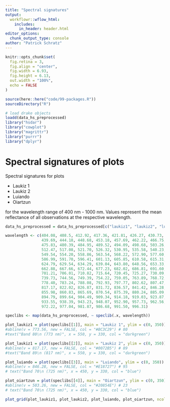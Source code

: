```yaml
---
title: "Spectral signatures"
output: 
  workflowr::wflow_html:
    includes:
      in_header: header.html
editor_options:
  chunk_output_type: console
author: "Patrick Schratz"
---
```


```r
knitr::opts_chunk$set(
  fig.retina = 3,
  fig.align = "center",
  fig.width = 6.93,
  fig.height = 6.13,
  out.width = "100%",
  echo = FALSE
)

source(here::here("code/99-packages.R"))
sourceDirectory("R")

# load drake objects
loadd(data_hs_preprocessed)
library("hsdar")
library("cowplot")
library("magrittr")
library("purrr")
library("dplyr")
```

# Spectral signatures of plots

Spectral signatures for plots 

- Laukiz 1
- Laukiz 2
- Luiando
- Oiartzun

for the wavelength range of 400 nm - 1000 nm.
Values represent the mean reflectance of all observations at the respective wavelength.

```r
data_hs_preprocessed = data_hs_preprocessed[c("laukiz1", "laukiz2", "luiando", "oiartzun")]
```

```r
wavelength <- c(404.08, 408.5, 412.92, 417.36, 421.81, 426.27, 430.73, 435.20, 
                439.69, 444.18, 448.68, 453.18, 457.69, 462.22, 466.75, 471.29,
                475.83, 480.39, 484.95, 489.52, 494.09, 498.68, 503.26, 507.86,
                512.47, 517.08, 521.70, 526.32, 530.95, 535.58, 540.23, 544.88,
                549.54, 554.20, 558.86, 563.54, 568.22, 572.90, 577.60, 582.29,
                586.99, 591.70, 596.41, 601.13, 605.85, 610.58, 615.31, 620.05,
                624.79, 629.54, 634.29, 639.04, 643.80, 648.56, 653.33, 658.10,
                662.88, 667.66, 672.44, 677.23, 682.02, 686.81, 691.60, 696.40,
                701.21, 706.01, 710.82, 715.64, 720.45, 725.27, 730.09, 734.91,
                739.73, 744.56, 749.39, 754.22, 759.05, 763.89, 768.72, 773.56, 
                778.40, 783.24, 788.08, 792.93, 797.77, 802.62, 807.47, 812.32,
                817.17, 822.02, 826.87, 831.72, 836.57, 841.42, 846.28, 851.13,
                855.98, 860.83, 865.69, 870.54, 875.39, 880.24, 885.09, 889.94,
                894.79, 899.64, 904.49, 909.34, 914.18, 919.03, 923.87, 928.71,
                933.55, 938.39, 943.23, 948.07, 952.90, 957.73, 962.56, 967.39,
                972.22, 977.04, 981.87, 986.68, 991.50, 996.31)
```

```r
speclibs <- map(data_hs_preprocessed, ~ speclib(.x, wavelength))
```

```r
plot_laukiz1 = plot(speclibs[[1]], main = "Laukiz 1", ylim = c(0, 350))
#abline(v = 773.56, new = FALSE, col = "#BC3C29") # 80
#text("Band 80\n (773 nm)", x = 550, y = 330, col = "darkgreen")

plot_laukiz1 = plot(speclibs[[2]], main = "Laukiz 2", ylim = c(0, 350))
#abline(v = 817.17, new = FALSE, col = "#0072B5") # 89
#text("Band 89\n (817 nm)", x = 550, y = 330, col = "darkgreen")

plot_luiando = plot(speclibs[[3]], main = "Luiando", ylim = c(0, 350))
#abline(v = 846.28, new = FALSE, col = "#E18727") # 95
# text("Band 70\n (725 nm)", x = 450, y = 330, col = "blue")

plot_oiartzun = plot(speclibs[[4]], main = "Oiartzun", ylim = c(0, 350))
#abline(v = 503.26, new = FALSE, col = "#20854E") # 23
# text("Band 70\n (725 nm)", x = 450, y = 330, col = "blue")

plot_grid(plot_laukiz1, plot_laukiz2, plot_luiando, plot_oiartzun, ncol = 2)
```
